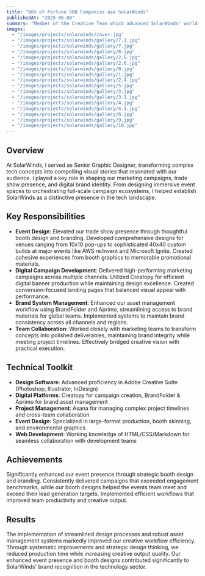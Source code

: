 ---
title: "86% of Fortune 500 Companies use SolarWinds"
publishedAt: "2025-06-08"
summary: "Member of the Creative Team which advanced SolarWinds' world-class solutions in a fast-paced environment."
images:
  - "/images/projects/solarwinds/cover.jpg"
  - "/images/projects/solarwinds/gallery/7.1.jpg"
  - "/images/projects/solarwinds/gallery/7.jpg"  
  - "/images/projects/solarwinds/gallery/8.jpg"
  - "/images/projects/solarwinds/gallery/2.5.jpg"
  - "/images/projects/solarwinds/gallery/2.6.jpg"
  - "/images/projects/solarwinds/gallery/0.jpg"  
  - "/images/projects/solarwinds/gallery/1.jpg"
  - "/images/projects/solarwinds/gallery/2.4.jpg"
  - "/images/projects/solarwinds/gallery/5.jpg"
  - "/images/projects/solarwinds/gallery/3.jpg"
  - "/images/projects/solarwinds/gallery/3.1.jpg"  
  - "/images/projects/solarwinds/gallery/4.jpg"
  - "/images/projects/solarwinds/gallery/4.1.jpg"  
  - "/images/projects/solarwinds/gallery/6.jpg"
  - "/images/projects/solarwinds/gallery/9.jpg"
  - "/images/projects/solarwinds/gallery/10.jpg"      
---

## Overview

At SolarWinds, I served as Senior Graphic Designer, transforming complex tech concepts into compelling visual stories that resonated with our audience. I played a key role in shaping our marketing campaigns, trade show presence, and digital brand identity. From designing immersive event spaces to orchestrating full-scale campaign ecosystems, I helped establish SolarWinds as a distinctive presence in the tech landscape.

## Key Responsibilities

- **Event Design**: Elevated our trade show presence through thoughtful booth design and branding. Developed comprehensive designs for venues ranging from 10x10 pop-ups to sophisticated 40x40 custom builds at major events like AWS re:Invent and Microsoft Ignite. Created cohesive experiences from booth graphics to memorable promotional materials.
- **Digital Campaign Development**: Delivered high-performing marketing campaigns across multiple channels. Utilized Creatopy for efficient digital banner production while maintaining design excellence. Created conversion-focused landing pages that balanced visual appeal with performance.
- **Brand System Management**: Enhanced our asset management workflow using BrandFolder and Aprimo, streamlining access to brand materials for global teams. Implemented systems to maintain brand consistency across all channels and regions.
- **Team Collaboration**: Worked closely with marketing teams to transform concepts into polished deliverables, maintaining brand integrity while meeting project timelines. Effectively bridged creative vision with practical execution.

## Technical Toolkit

- **Design Software**: Advanced proficiency in Adobe Creative Suite (Photoshop, Illustrator, InDesign) 
- **Digital Platforms**: Creatopy for campaign creation, BrandFolder & Aprimo for brand asset management
- **Project Management**: Asana for managing complex project timelines and cross-team collaboration
- **Event Design**: Specialized in large-format production, booth skinning, and environmental graphics
- **Web Development**: Working knowledge of HTML/CSS/Markdown for seamless collaboration with development teams

## Achievements

Significantly enhanced our event presence through strategic booth design and branding. Consistently delivered campaigns that exceeded engagement benchmarks, while our booth designs helped the events team meet and exceed their lead generation targets. Implemented efficient workflows that improved team productivity and creative output.

## Results

The implementation of streamlined design processes and robust asset management systems markedly improved our creative workflow efficiency. Through systematic improvements and strategic design thinking, we reduced production time while increasing creative output quality. Our enhanced event presence and booth designs contributed significantly to SolarWinds' brand recognition in the technology sector.